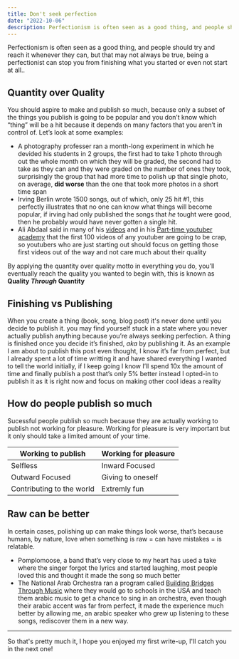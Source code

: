```yaml
---
title: Don't seek perfection
date: "2022-10-06"
description: Perfectionism is often seen as a good thing, and people should try and reach it whenever they can, but that may not always be true, being a perfectionist can stop you from finishing what you started or even not start at all..
---
```


Perfectionism is often seen as a good thing, and people should try and reach it whenever they can, but that may not always be true, being a perfectionist can stop you from finishing what you started or even not start at all..

## Quantity over Quality

You should aspire to make and publish so much, because only a subset of the things you publish is going to be popular and you don’t know which “thing” will be a hit because it depends on many factors that you aren’t in control of. Let’s look at some examples:

- A photography professer ran a month-long experiment in which he devided his students in 2 groups, the first had to take 1 photo through out the whole month on which they will be graded, the second had to take as they can and they were graded on the number of ones they took, surprisingly the group that had more time to polish up that single photo, on average, **did worse** than the one that took more photos in a short time span
- Irving Berlin wrote 1500 songs, out of which, only 25 hit #1, this perfectly illustrates that no one can know what things will become popular, if irving had only published the songs that _he_ tought were good, then he probably would have never gotten a single hit.
- Ali Abdaal said in many of his [videos](https://twitter.com/aliabdaal/status/1362144792197611523) and in his [Part-time youtuber academy](https://academy.aliabdaal.com/) that the first 100 videos of any youtuber are going to be crap, so youtubers who are just starting out should focus on getting those first videos out of the way and not care much about their quality

By applying the quantity over quality motto in everything you do, you’ll eventually reach the quality you wanted to begin with, this is known as **Quality _Through_ Quantity**

## Finishing vs Publishing

When you create a thing (book, song, blog post) it's never done until you decide to publish it. you may find yourself stuck in a state where you never actually publish anything because you’re always seeking perfection. A thing is finished once you decide it’s finished, _aka_ by publishing it.
As an example I am about to publish this post even thought, I know it’s far from perfect, but I already spent a lot of time writting it and have shared everything I wanted to tell the world initially, if I keep going I know I’ll spend 10x the amount of time and finally publish a post that’s only 5% better instead I opted-in to publish it as it is right now and focus on making other cool ideas a reality

## How do people publish so much

Sucessful people publish so much because they are actually working to publish not working for pleasure. Working for pleasure is very important but it only should take a limited amount of your time.

<table>
  <thead>
    <tr>
      <th>Working to publish</th>
      <th>Working for pleasure</th>
    </tr>
  </thead>
  <tbody>
    <tr>
      <td>Selfless</td>
      <td>Inward Focused</td>
    </tr>
    <tr>
      <td>Outward Focused</td>
      <td>Giving to oneself</td>
    </tr>
    <tr>
      <td>Contributing to the world</td>
      <td>Extremly fun</td>
    </tr>
  </tbody>
</table>

## Raw can be better

In certain cases, polishing up can make things look worse, that’s because humans, by nature, love when something is raw = can have mistakes = is relatable.

- Pomplomoose, a band that’s very close to my heart has used a take where the singer forgot the lyrics and started laughing, most people loved this and thought it made the song so much better
- The National Arab Orchestra ran a program called [Building Bridges Through Music](https://www.youtube.com/playlist?list=PLWygykGd2MWhVO-JFk1hgclyMoCv34ktr) where they would go to schools in the USA and teach them arabic music to get a chance to sing in an orchestra, even though their arabic accent was far from perfect, it made the experience much better by allowing me, an arabic speaker who grew up listening to these songs, rediscover them in a new way.

---

So that's pretty much it, I hope you enjoyed my first write-up, I'll catch you in the next one!
